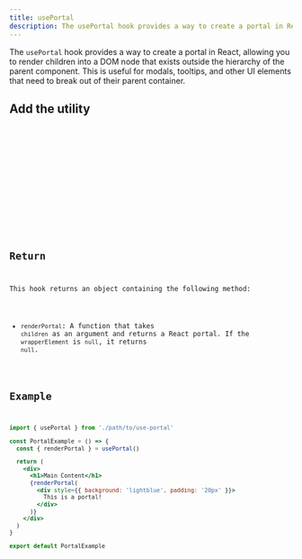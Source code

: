 ```yaml
---
title: usePortal
description: The usePortal hook provides a way to create a portal in React, allowing you to render children into a DOM node that exists outside the hierarchy of the parent component. This is useful for modals, tooltips, and other UI elements that need to break out of their parent container.
---
```


The `usePortal` hook provides a way to create a portal in React, allowing you to render children into a DOM node that exists outside the hierarchy of the parent component. This is useful for modals, tooltips, and other UI elements that need to break out of their parent container.

## Add the utility

<Tabs>
  <TabItem label='CLI'>
    <Code code='npx @ivnatsr/ezreact add use-portal' lang='bash' />
  </TabItem>
  <TabItem label='Code'>
      <Tabs>
        <TabItem label='JavaScript'>
          <UtilityCode lang='js' name='use-portal' type='hooks' />
        </TabItem>
        <TabItem label='TypeScript'>
          <UtilityCode lang='ts' name='use-portal' type='hooks' />
        </TabItem>
      </Tabs>
  </TabItem>
</Tabs>

## Return

This hook returns an object containing the following method:

- `renderPortal`: A function that takes `children` as an argument and returns a React portal. If the `wrapperElement` is `null`, it returns `null`.

## Example

```jsx
import { usePortal } from './path/to/use-portal'

const PortalExample = () => {
  const { renderPortal } = usePortal()

  return (
    <div>
      <h1>Main Content</h1>
      {renderPortal(
        <div style={{ background: 'lightblue', padding: '20px' }}>
          This is a portal!
        </div>
      )}
    </div>
  )
}

export default PortalExample
```

